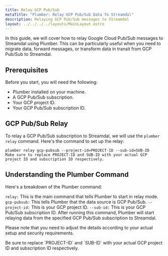 ```yaml
---
title: Relay GCP Pub/Sub
metaTitle: "Plumber: Relay GCP Pub/Sub Data To Streamdal"
description: Relaying GCP Pub/Sub messages to Streamdal
layout: ../../../../layouts/MainLayout.astro
---
```



In this guide, we will cover how to relay Google Cloud Pub/Sub messages to Streamdal using Plumber. This can be particularly useful when you need to migrate data, forward messages, or transform data in transit from GCP Pub/Sub to Streamdal.

## Prerequisites

Before you start, you will need the following:

- Plumber installed on your machine.
- A GCP Pub/Sub subscription.
- Your GCP project ID.
- Your GCP Pub/Sub subscription ID.

## GCP Pub/Sub Relay

To relay a GCP Pub/Sub subscription to Streamdal, we will use the `plumber relay` command. Here's the command to set up the relay:

```shell
plumber relay gcp-pubsub --project-id=PROJECT-ID --sub-id=SUB-ID
Make sure to replace PROJECT-ID and SUB-ID with your actual GCP project ID and subscription ID respectively.
```

## Understanding the Plumber Command

Here's a breakdown of the Plumber command:

`relay:` This is the main command that tells Plumber to start in relay mode.
`gcp-pubsub:` This tells Plumber that the data source is GCP Pub/Sub.
`--project-id:` This is your GCP project ID.
`--sub-id:` This is your GCP Pub/Sub subscription ID.
After running this command, Plumber will start relaying data from the specified GCP Pub/Sub subscription to Streamdal.

Please note that you need to adjust the details according to your actual setup and security requirements.

<Notification type="info">
  Be sure to replace `PROJECT-ID` and `SUB-ID` with your actual GCP project ID
  and subscription ID respectively.
</Notification>
